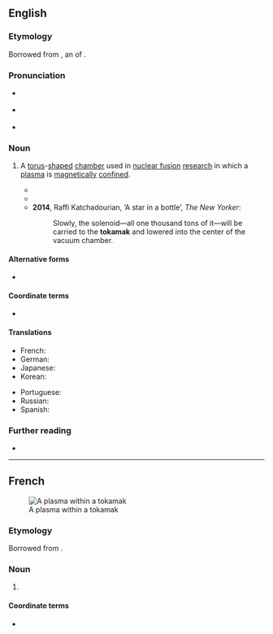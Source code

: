 ==English==
{{was wotd|2019|June|12}}

===Etymology===
{{multiple images
|direction = vertical
|image1 = Schematic-of-a-tokamak-chamber-and-magnetic-profile.jpg
|caption1 = An illustration of a tokamak chamber
|image2 = ITER Exhibit (01810402) (12219071813) (cropped).jpg
|caption2 = A model of {{w|ITER}} (the International Thermonuclear Experimental Reactor), an [[experimental]] tokamak [[nuclear fusion]] [[reactor]] being built in {{w|Saint-Paul-lès-Durance}}, [[Provence]], [[France]]. When completed in the 2020s, it will be the world’s largest [[magnetic]] [[confinement]] [[plasma]] [[physics]] [[experiment]].
}}

Borrowed from {{bor|en|ru|токама́к}}, an {{glossary|acronym}} of {{m|ru|[[тороидальный|то(роида́льная)]] [[ка́мера|ка́(мера)]] [[с]] [[магнитный|ма(гни́тными)]] [[катушка|к(ату́шками)]]||toroidal chamber with magnetic coils}}.

===Pronunciation===
* {{a|RP}} {{IPA|/ˈtəʊkəmæk/|lang=en}}
* {{a|GA}} {{IPA|/ˈtoʊkəmæk/|lang=en}}
* {{hyphenation|to|ko|mak|lang=en}}

===Noun===
{{en-noun}}

# {{lb|en|nuclear physics}} A [[torus]]-[[shape#Adjective|shaped]] [[chamber#Noun|chamber]] used in [[nuclear fusion]] [[research#Noun|research]] in which a [[plasma]] is [[magnetically]] [[confine]]d.
#* {{quote-journal|author=J. W. Lue|author2=R. W. Conn|title=Superconducting Toroidal Field Magnets for a Tokamak Engineering Test Reactor|journal=Advances in Cryogenic Engineering|year=1960|page=41|passage=A '''Tokamak''' engineering test reactor (TETR) will be an important component of any national or international program to achieve viable '''Tokamak''' fusion power reactors.}}
#* {{quote-journal|author=E. P. Gorbunov|author2=K. A. Razumova|title=The Effect of a Strong Magnetic Field on the Magnetohydrodynamic Stability of Plasma and the Containment of Charged Particles in the ‘Tokamak’|journal=Soviet Atomic Energy|month=November|year=1963|volume=15|issue=5|page=1105|passage=Studies of electrodeless discharges in a strong longitudinal magnetic field, carried out on the stellarator and the "'''Tokamak'''", have shown that in such systems the plasma becomes unstable for currents appreciably les than the critical current of Shafranov-Kruskal.}}
#* '''2014''', Raffi Katchadourian, ‘A star in a bottle’, ''The New Yorker'':
#*: Slowly, the solenoid—all one thousand tons of it—will be carried to the '''tokamak''' and lowered into the center of the vacuum chamber.

====Alternative forms====
* {{l|en|tokomak}}

====Coordinate terms====
* {{l|en|stellarator}}

====Translations====
{{trans-top|A torus-shaped chamber in which a plasma is magnetically confined}}
* French: {{t+|fr|tokamak|m}}
* German: {{t|de|Tokamak|m}}
* Japanese: {{t|ja|トカマク|tr=tokamaku|sc=Jpan}}
* Korean: {{t|ko|토카막|sc=Kore}}
{{trans-mid}}
* Portuguese: {{t|pt|tokamak|m}}
* Russian: {{t+|ru|токама́к|m}}
* Spanish: {{t|es|Tokamak|m}}
{{trans-bottom}}

===Further reading===
* {{pedia}}

----

==French==
[[File:MAST plasma image.jpg|thumb|A plasma within a tokamak]]

===Etymology===
Borrowed from {{bor|fr|ru|токама́к}}.

===Noun===
{{fr-noun|m}}

# {{l|en|tokamak}}

====Coordinate terms====
* {{l|fr|stellarator}}

{{Commonscat|Tokamaks}}